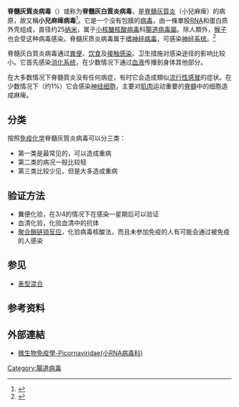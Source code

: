 {{More footnotes|time=2019-10-31T01:21:42+00:00}}
{{NoteTA|G1=ME}}
{{Virusbox
| image = Polio.jpg
| image_alt = TEM micrograph of poliovirus virions. Scale bar, 50 nm.
| image_caption = 脊髓灰質炎病毒病毒體的透射電子顯微鏡顯微照片。<br>比例尺，50納米。
| image2 = Polio-3-chains.png
| image2_alt = 
| image2_caption = 3型脊髓灰質炎病毒病毒衣殼
| parent = Enterovirus C
| virus = Poliovirus
| synonyms = 
| synonyms_ref = 
| subdivision_ranks = 血清型
| subdivision = *''PV-1''（''[[Poliovirus-1|Poliovirus-1]]''）
*''PV-2''（''[[Poliovirus-2|Poliovirus-2]]''）
*''PV-3''（''[[Poliovirus-3|Poliovirus-3]]''）
}}

'''脊髓灰質炎病毒'''（{{lang-en|Poliovirus}}）或称为'''脊髓灰白質炎病毒'''，是[[脊髓灰質炎|脊髓灰質炎]]（小兒麻痺）的病原，故又稱'''小兒麻痺病毒'''<ref>{{Cite web|title=Polio Disease and Poliovirus|url=https://www.cdc.gov/cpr/polioviruscontainment/diseaseandvirus.htm|accessdate=2021-04-02|date=2020-09-17|work=|publisher=[[美国疾控中心|美国疾控中心]]|language=en-us|archive-date=2018-12-09|archive-url=https://web.archive.org/web/20181209091109/https://www.cdc.gov/cpr/polioviruscontainment/diseaseandvirus.htm|dead-url=no}}</ref>。它是一个没有包膜的[[病毒|病毒]]，由一條單股[[RNA|RNA]]和蛋白质外壳组成，直径约25[[纳米|纳米]]，属于[[小核醣核酸病毒|小核醣核酸病毒]]科[[腸道病毒屬|腸道病毒屬]]。除人類外，[[猴子|猴子]]也会受这种病毒感染。脊髓灰质炎病毒属于[[嗜神经病毒|嗜神经病毒]]，可感染[[神经系统|神经系统]]。<ref name=":0">{{Cite journal|title=[Neurotropic viruses--classification, structure and characteristics]|url=https://pubmed.ncbi.nlm.nih.gov/9103870/|last=Hotta|first=H.|date=1997-04|journal=Nihon Rinsho. Japanese Journal of Clinical Medicine|issue=4|volume=55|pages=777–782|issn=0047-1852|pmid=9103870|access-date=2021-04-01|archive-date=2021-04-19|archive-url=https://web.archive.org/web/20210419003539/https://pubmed.ncbi.nlm.nih.gov/9103870/|dead-url=no}}</ref>

脊髓灰白質炎病毒通过[[粪便|粪便]]、[[饮食|饮食]]及[[接触感染|接触感染]]。卫生措施对感染途径的影响比较小。它首先感染[[消化系统|消化系统]]，在少数情况下通过[[血液|血液]]传播到身体其他部分。

在大多数情况下脊髓質炎没有任何病症，有时它会造成類似[[流行性感冒|流行性感冒]]的症状。在少数情况下（约1%）它会感染[[神经细胞|神经细胞]]，主要对[[肌肉|肌肉]]运动重要的[[脊髓|脊髓]]中的细胞造成麻痺。

== 分类 ==
按照[[免疫化学|免疫化学]]脊髓灰質炎病毒可以分三类：
* 第一类是最常见的，可以造成重病
* 第二类的病况一般比较轻
* 第三类比较少见，但是大多造成重病

== 验证方法 ==
* 糞便化验，在3/4的情况下在感染一星期后可以验证
* 血清化验，化验血清中的抗体
* [[聚合酶链锁反应|聚合酶链锁反应]]，化验病毒核酸法，而且未参加免疫的人有可能会通过被免疫的人感染

== 参见 ==

* [[表型混合|表型混合]]

== 参考资料 ==
<references />
==外部連結==
*[https://web.archive.org/web/20150622200111/http://smallcollation.blogspot.com/2013/02/picornaviridaerna.html 微生物免疫學-Picornaviridae(小RNA病毒科)]

[[Category:腸道病毒|Category:腸道病毒]]